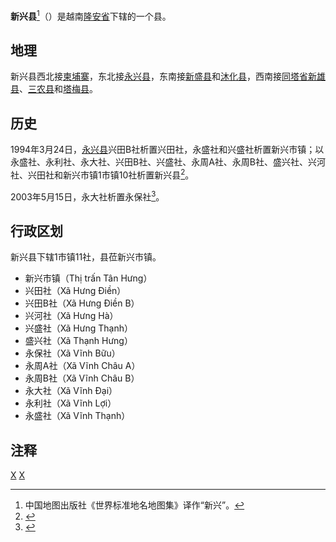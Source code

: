 {{Infobox Settlement
|name                   = 新兴县
|settlement_type        = 县
|official_name          = 
|other_name             = 
|native_name            = {{lang|vi|Huyện Tân Hưng}}
|nickname               = 
|motto                  = 
|image_skyline          = Rungtram 1.jpg
|imagesize              = 
|image_caption          = 
|image_flag             = 
|flag_size              = 
|image_seal             = 
|seal_size              = 
|image_shield           = 
|shield_size            = 
|image_blank_emblem     = 
|blank_emblem_size      = 
|image_map              = {{Infobox mapframe|frame-width=250|zoom=10}}
|mapsize                = 
|map_caption            = 
|image_map1             = 
|mapsize1               = 
|map_caption1           = 
|pushpin_map            = Vietnam
|pushpin_label_position = bottom
|pushpin_map_caption    = 
|pushpin_map1           = 
|pushpin_label_position1= 
|pushpin_map_caption1   = 
|subdivision_type       = 国家
|subdivision_name       = {{flag|Vietnam}}
|subdivision_type1      = [[越南行政区划|省]]
|subdivision_name1      = [[隆安省|隆安省]]
|subdivision_type2      = 行政区划
|subdivision_name2      = 1市镇11社
|subdivision_type3      = 
|subdivision_name3      = 
|seat_type              = 县莅
|seat                   = {{link-vi|新兴市镇|Tân Hưng (thị trấn)}}
|government_type        = 
|leader_title           = 
|leader_name            = 
|leader_title1          = 
|leader_name1           = 
|established_title      = 
|established_date       = 
|area_magnitude         = 
|unit_pref              = 
|area_footnotes         = 
|area_total_km2         = 497.40
|area_land_km2          = 
|area_water_km2         = 
|area_water_percent     = 
|area_urban_km2         = 
|area_metro_km2         = 
|population_as_of       = 2019年
|population_footnotes   = 
|population_note        = 
|population_total       = 64730
|population_density_km2 = auto
|population_metro             = 
|population_density_metro_km2 = 
|population_urban             = 
|population_density_urban_km2 = 
|timezone               = [[越南标准时间|越南标准时间]]
|utc_offset             = +7
|elevation_footnotes    = 
|elevation_m            = 
|coor_type              = 
|coordinates            = 
|postal_code_type       = 
|postal_code            = 
|area_code              = 
|website                = [https://tanhung.longan.gov.vn/Pages/Default.aspx 新兴县电子信息门户网站]
|footnotes              = 
}}
'''新兴县'''<ref>中国地图出版社《世界标准地名地图集》译作“新兴”。</ref>（{{vie|v='''Huyện Tân Hưng'''}}）是越南[[隆安省|隆安省]]下辖的一个县。

==地理==
新兴县西北接[[柬埔寨|柬埔寨]]，东北接[[永兴县_(越南)|永兴县]]，东南接[[新盛县|新盛县]]和[[沐化县|沐化县]]，西南接[[同塔省|同塔省]][[新雄县|新雄县]]、[[三农县_(同塔省)|三农县]]和[[塔梅县|塔梅县]]。

==历史==
1994年3月24日，[[永兴县_(越南)|永兴县]]兴田B社析置兴田社，永盛社和兴盛社析置新兴市镇；以永盛社、永利社、永大社、兴田B社、兴盛社、永周A社、永周B社、盛兴社、兴河社、兴田社和新兴市镇1市镇10社析置新兴县<ref>{{Cite web |url=https://thuvienphapluat.vn/van-ban/Bat-dong-san/Nghi-dinh-27-CP-dieu-chinh-dia-gioi-huyen-xa-thuoc-tinh-Long-An-38753.aspx |title=Nghị định 27-CP năm 1994 về việc điều chỉnh địa giới huyện, xã thuộc tỉnh Long An |access-date=2020-04-22 |archive-date=2021-06-06 |archive-url=https://web.archive.org/web/20210606045958/https://thuvienphapluat.vn/van-ban/Bat-dong-san/Nghi-dinh-27-CP-dieu-chinh-dia-gioi-huyen-xa-thuoc-tinh-Long-An-38753.aspx |dead-url=no }}</ref>。

2003年5月15日，永大社析置永保社<ref>{{Cite web |url=https://thuvienphapluat.vn/van-ban/Bat-dong-san/Nghi-dinh-50-2003-ND-CP-thanh-lap-xa-thuoc-huyen-Tan-Hung-Thanh-Hoa-Duc-Hue-va-Thu-Thua-tinh-Long-An-6610.aspx |title=Nghị định 50/2003/NĐ-CP về việc thành lập xă thuộc các huyện Tân Hưng, Thạnh Hóa, Đức Huệ và Thủ Thừa, tỉnh Long An |access-date=2020-04-22 |archive-date=2021-05-15 |archive-url=https://web.archive.org/web/20210515211826/https://thuvienphapluat.vn/van-ban/bat-dong-san/Nghi-dinh-50-2003-ND-CP-thanh-lap-xa-thuoc-huyen-Tan-Hung-Thanh-Hoa-Duc-Hue-va-Thu-Thua-tinh-Long-An-6610.aspx |dead-url=no }}</ref>。

==行政区划==
新兴县下辖1市镇11社，县莅新兴市镇。
*新兴市镇（Thị trấn Tân Hưng）
*兴田社（Xã Hưng Điền）
*兴田B社（Xã Hưng Điền B）
*兴河社（Xã Hưng Hà）
*兴盛社（Xã Hưng Thạnh）
*盛兴社（Xã Thạnh Hưng）
*永保社（Xã Vĩnh Bữu）
*永周A社（Xã Vĩnh Châu A）
*永周B社（Xã Vĩnh Châu B）
*永大社（Xã Vĩnh Đại）
*永利社（Xã Vĩnh Lợi）
*永盛社（Xã Vĩnh Thạnh）

==注释==
{{reflist}}

{{隆安省行政区划}}
{{越南九龙江三角洲之县市镇区域划分}}

[[Category:越南县份|X]]
[[Category:隆安省|X]]